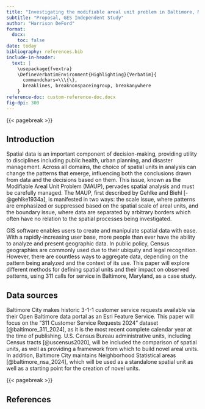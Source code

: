 ```yaml
---
title: "Investigating the modifiable areal unit problem in Baltimore, Maryland"
subtitle: "Proposal, GES Independent Study"
author: "Harrison DeFord"
format: 
  docx:
    toc: false
date: today
bibliography: references.bib
include-in-header: 
  text: |
    \usepackage{fvextra}
    \DefineVerbatimEnvironment{Highlighting}{Verbatim}{
      commandchars=\\\{\},
      breaklines, breaknonspaceingroup, breakanywhere
    }  
reference-doc: custom-reference-doc.docx
fig-dpi: 300
---
```


{{< pagebreak >}}

## Introduction

Spatial data is an important component of decision-making, providing utility to disciplines including public health, urban planning, and disaster management. Across all domains, the choice of spatial units in analysis can change the patterns that emerge, influencing both the conclusions drawn from data and the decisions based on them. This issue, known as the Modifiable Areal Unit Problem (MAUP), pervades spatial analysis and must be carefully managed. The MAUP, first described by Gehlke and Biehl [-@gehlke1934a], is manifested in two ways: the scale issue, where patterns are emphasized or suppressed based on the spatial scale of areal units, and the boundary issue, where data are separated by arbitrary borders which often have no relation to the spatial processes being investigated.

GIS software enables users to create and manipulate spatial data with ease. With a rapidly-increasing user base, more people than ever have the ability to analyze and present geographic data. In public policy, Census geographies are commonly used due to their ubiquity and legal recognition. However, there are countless ways to aggregate data, depending on the pattern being analyzed and the context of its use. This paper will explore different methods for defining spatial units and their impact on observed patterns, using 311 calls for service in Baltimore, Maryland, as a case study.

## Data sources

Baltimore City makes historic 3-1-1 customer service requests available via their Open Baltimore data portal as an Esri Feature Service. This paper will focus on the "311 Customer Service Requests 2024" dataset [@baltimore_311_2024], as it is the most recent complete calendar year at the time of publishing. U.S. Census Bureau administrative units, including Census tracts [@uscensus2020], will be included the comparison of spatial units, as well as providing a framework from which to build novel areal units. In addition, Baltimore City maintains Neighborhood Statistical areas [@baltimore_nsa_2024], which will be used as a standalone spatial unit as well as a starting point for the creation of novel units.

{{< pagebreak >}}

## References
